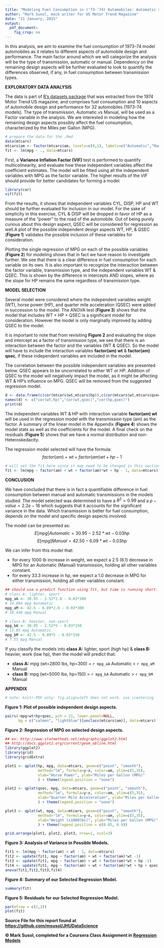 ```yaml
---
title: "Modeling Fuel Consumption in ('73-'74) Automobiles: Automatic vs. Manual Transmission."
author: "Mark Susol, mock writer for US Motor Trend Magazine"
date: "21 January, 2015"
output:
  pdf_document:
    fig_crop: no
---
```

In this analysis, we aim to examine the fuel consumption of 1973–74 model automobiles as it relates to different aspects of automobile design and performance. The main factor around which we will categorize the analysis will be the type of transmission, automatic or manual. Dependency on the remaining design aspects will be further evaluated to look to quantify the differences observed, if any, in fuel consumption between transmission types.

**EXPLORATORY DATA ANALYSIS**

The data is part of [R's datasets package](https://stat.ethz.ch/R-manual/R-patched/library/datasets/html/mtcars.html) that was extracted from the 1974 Motor Trend US magazine, and comprises fuel consumption and 10 aspects of automobile design and performance for 32 automobiles (1973–74 models). The type of transmission, Automatic vs Manual, will be used as a Factor variable in the analysis. We are interested in modeling how the remaining design aspects possibly affect the fuel consumption, characterized by the Miles per Gallon (MPG).

```r
# prepare the data for the .Rmd
data(mtcars)
mtcars$am <- factor(mtcars$am, levels=c(0,1), labels=c("Automatic","Manual"))
fit <- lm(mpg ~ ., data=mtcars)
```

First, a **Variance Inflation Factor (VIF)** test is performed to quantify multicolinearity, and evaluate how these independent variables affect the coefficient estimates. The model will be fitted using all the independent variables with MPG as the factor variable. The higher results of the VIF should provide for better candidates for forming a model.

```r
library(car)
vif(fit)
```

From the results, it shows that independent variables CYL, DISP, HP and WT should be further evaluated for inclusion in our model. For the sake of simplicity in this exercise, CYL & DISP will be dropped in favor of HP as a measure of the "power" to the road of the automobile. Out of being purely curious about this design aspect, QSEC will be considered for regression as well.A plot of the possible independent design aspects WT, HP, & QSEC (**Figure 1**) validates the possible inclusion of these variables for consideration. 

Plotting the single regression of MPG on each of the possible variables (**Figure 2**) for modeling shows that in fact we have reason to investigate further. We see that there is a clear difference in fuel consumption for each variable on its own. It is also important to recognize the interaction between the factor variable, transmission type, and the independent variables WT & QSEC. This is shown by the difference in intercepts AND slopes, where as the slope for HP remains the same regardless of transmission type.

**MODEL SELECTION**

Several model were considered where the independent variables weight (WT), horse power (HP), and quarter mile acceleration (QSEC) were added in succession to the model. The ANOVA test (**Figure 3**) shows that the model that includes WT + HP + QSEC is a significant model for consideration. However the model is only marginally improved by adding QSEC to the model.

It is important to note that from revisiting **Figure 2** and evaluating the slope and intercept as a factor of transmission type, we see that there is an interaction between the factor and the variables (WT & QSEC). So the model will have to include the interaction variables **factor(am) wt** & **factor(am) qsec**, if these independent variables are included in the model.

The correlation between the possible independent variables are presented below. QSEC appears to be uncorrelated to either WT or HP. Addition of QSEC to the model will negatively impact the model, as it might be affecting WT & HP's influence on MPG. QSEC will be removed from the suggested regression model.
```r
d <- data.frame(c(cor(mtcars$wt,mtcars$hp)),c(cor(mtcars$wt,mtcars$qsec)), cor(mtcars$hp,mtcars$qsec))
names(d) <- c("cor(wt,hp)","cor(wt,qsec)","cor(hp,qsec)")
print(d)
``` 

The independent variables WT & HP with interaction variable **factor(am) wt** will be used in the regression model with the transmission type (am) as the factor. A summary of the linear model in the Appendix (**Figure 4**) shows the model stats as well as the coefficients for the model. A final check on the residuals (**Figure 5**) shows that we have a normal distribution and non-Heteroskedacity.

The regression model selected will have the formula:
$$ factor(am) + wt + factor(am) wt + hp - 1 $$

```r
# will set the fit here since it may need to be changed in this section. define only once in .Rmd
fit <- lm(mpg ~ factor(am) + wt + factor(am)*wt + hp - 1, data=mtcars)
```

**CONCLUSION**

We have concluded that there is in fact a quantifiable difference in fuel consumption between manual and automatic transmissions in the models studied. The model selected was determined to have a $R^2 = 0.99$ and a $p-value = 2.2e-16$ which suggests that it accounts for the significant variance in the data. Which transmission is better for fuel consumption, depends on the model and specific design aspects involved.

The model can be presented as:
$$ E[mpg]Automatic =  30.95 - 2.52 * wt - 0.03 hp $$
$$ E[mpg]Manual    =  42.50 - 6.09 * wt - 0.03 hp $$

We can infer from this model that:

- for every 1000 lb increase in weight, we expect a 2.5 (6.1) decrease in MPG for an Automatic (Manual) transmission, holding all other variables constant.
- for every 33.3 increase in hp, we expect a 1.0 decrease in MPG for either transmission, holding all other variables constant.

```r
## should use a predict function using fit, but time is running short.
# class A: lighter, sport
mpg_aA <- 30.95 - 2.52*2.8 - 0.03*300
# 14.894 mpg Automatic
mpg_aM <- 42.5 - 6.09*2.8 - 0.03*300
# 16.448 mpg Manual

# class B: heavier, non-sport
mpg_bA <- 30.95 - 2.52*5 - 0.03*150
# 13.85 mpg Automatic
mpg_bM <- 42.5 - 6.09*5 - 0.03*150
# 7.55 mpg Manual
```
If you classify the models into **class A:** lighter, sport (high hp) & **class B:** heavier, work (low hp), then the model will predict that:

- **class A:**  mpg (wt=2800 lbs, hp=300) = ```r mpg_aA``` Automatic < ```r mpg_aM``` Manual
- **class B:**  mpg (wt=5000 lbs, hp=150) = ```r mpg_bA``` Automatic > ```r mpg_bM``` Manual

\pagebreak

**APPENDIX**
```r
# note: knitr-PDF only: fig.align=left does not work. use \centering
```
\centering

**Figure 1: Plot of possible independent design aspects.**
```r
pairs(~mpg+wt+hp+qsec, pch = 21, lower.panel=NULL,
      bg = c("salmon", "lightblue")[unclass(mtcars$am)], data=mtcars)
```

**Figure 2: Regression of MPG on selected design aspects.**
```r
## ex: http://www.statmethods.net/advgraphs/ggplot2.html
## http://docs.ggplot2.org/current/geom_abline.html
library(ggplot2)
library(grid)
library(gridExtra)

plot1 <- qplot(hp, mpg, data=mtcars, geom=c("point", "smooth"), 
               method="lm", formula=y~x, color=am, ylim=c(5,35),
               xlab="Horse Power", ylab="Miles per Gallon (MPG)"
               ) + theme(legend.position = "none")

plot2 <- qplot(qsec, mpg, data=mtcars, geom=c("point", "smooth"), 
               method="lm", formula=y~x, color=am, ylim=c(5,35),
               xlab="Quarter Mile Acceleration", ylab="Miles per Gallon (MPG)"
               ) + theme(legend.position = "none")

plot3 <- qplot(wt, mpg, data=mtcars, geom=c("point", "smooth"), 
               method="lm", formula=y~x, color=am, ylim=c(5,35), 
               xlab="Weight (x1000lbs)", ylab="Miles per Gallon (MPG)"
               ) + theme(legend.position = c(0.85, 0.9))

grid.arrange(plot1, plot2, plot3, nrow=1, ncol=3)
```

\pagebreak

**Figure 3: Analysis of Variance in Possible Models.**
```r
fit1 <- lm(mpg ~ factor(am) + wt - 1, data=mtcars)
fit2 <- update(fit1, mpg ~ factor(am) + wt + factor(am)*wt -1)
fit3 <- update(fit1, mpg ~ factor(am) + wt + factor(am)*wt + hp -1)
fit4 <- update(fit1, mpg ~ factor(am) + wt + factor(am)*wt + hp + qsec + factor(am)*qsec -1)
anova(fit1,fit2,fit3,fit4)
```

**Figure 4: Summary of our Selected Regression Model.**
```r
summary(fit)
```

\pagebreak

**Figure 5: Residuals for our Selected Regression Model.**
```r
par(mfrow = c(2,2))
plot(fit)
```

**Source File for this report found at [https://github.com/msusol/JHUDataScience](https://github.com/msusol/JHUDataScience/blob/master/RegressionModels/course_project/mtcarsAnalysis.Rmd)**

**© Mark Susol, completed for a Coursera Class Assignment in [Regression Models](https://class.coursera.org/regmods-010)**